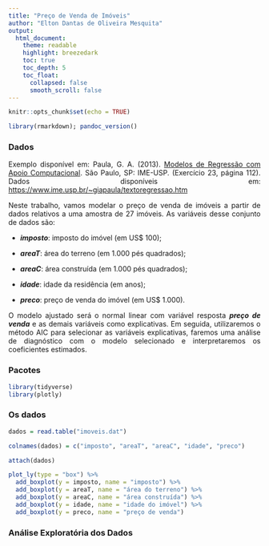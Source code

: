 ```yaml
---
title: "Preço de Venda de Imóveis"
author: "Elton Dantas de Oliveira Mesquita"
output:
  html_document:
    theme: readable
    highlight: breezedark
    toc: true
    toc_depth: 5
    toc_float:
      collapsed: false
      smooth_scroll: false
---
```


```{=html}
<style> body {text-align: justify} </style>
```
```r
knitr::opts_chunk$set(echo = TRUE)

library(rmarkdown); pandoc_version()
```

### Dados

Exemplo disponível em: Paula, G. A. (2013). [Modelos de Regressão com Apoio Computacional](https://www.ime.usp.br/~giapaula/texto_2013.pdf). São Paulo, SP: IME-USP. (Exercício 23, página 112). Dados disponíveis em: <https://www.ime.usp.br/~giapaula/textoregressao.htm>

Neste trabalho, vamos modelar o preço de venda de imóveis a partir de dados relativos a uma amostra de 27 imóveis. As variáveis desse conjunto de dados são:

-   ***imposto***: imposto do imóvel (em US\$ 100);

-   ***areaT***: área do terreno (em 1.000 pés quadrados);

-   ***areaC***: área construída (em 1.000 pés quadrados);

-   ***idade***: idade da residência (em anos);

-   ***preco***: preço de venda do imóvel (em US\$ 1.000).

O modelo ajustado será o normal linear com variável resposta ***preço de venda*** e as demais variáveis como explicativas. Em seguida, utilizaremos o método AIC para selecionar as variáveis explicativas, faremos uma análise de diagnóstico com o modelo selecionado e interpretaremos os coeficientes estimados.

### Pacotes

```r
library(tidyverse)
library(plotly)
```

### Os dados

```r
dados = read.table("imoveis.dat")

colnames(dados) = c("imposto", "areaT", "areaC", "idade", "preco")

attach(dados)

plot_ly(type = "box") %>%
  add_boxplot(y = imposto, name = "imposto") %>% 
  add_boxplot(y = areaT, name = "área do terreno") %>% 
  add_boxplot(y = areaC, name = "área construída") %>%
  add_boxplot(y = idade, name = "idade do imóvel") %>%
  add_boxplot(y = preco, name = "preço de venda")
```

### Análise Exploratória dos Dados

```r

```
